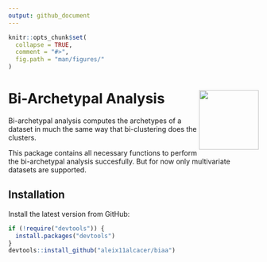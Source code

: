 ```yaml
---
output: github_document
---
```


<!-- README.md is generated from README.Rmd. Please edit that file -->

```r
knitr::opts_chunk$set(
  collapse = TRUE,
  comment = "#>",
  fig.path = "man/figures/"
)
```

# Bi-Archetypal Analysis <img src="man/figures/logo.png" align="right" alt="" width="120" />


Bi-archetypal analysis computes the archetypes of a dataset in much the same way that bi-clustering does the clusters.

This package contains all necessary functions to perform the bi-archetypal analysis succesfully. But for now only
multivariate datasets are supported.

## Installation

Install the latest version from GitHub:

```r
if (!require("devtools")) {
  install.packages("devtools")
}
devtools::install_github("aleix11alcacer/biaa")
```



